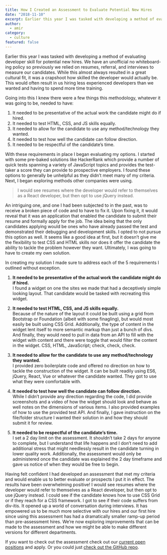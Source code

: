 ```yaml
---
title: How I Created an Assessment to Evaluate Potential New Hires
date: "2018-11-10"
excerpt: Earlier this year I was tasked with developing a method of evaluating developer skill for potential new hires.
author:
  - amir
category:
  - culture
featured: false
---
```


Earlier this year I was tasked with developing a method of evaluating developer skill for potential new hires. We have an unofficial no whiteboard-ing policy so previously we relied on resumes, referral, and interviews to measure our candidates. While this almost always resulted in a great cultural fit, it was a crapshoot how skilled the developer would actually be. This would often result in us hiring less experienced developers than we wanted and having to spend more time training.

Going into this I knew there were a few things this methodology, whatever it was going to be, needed to have:

1. It needed to be presentative of the actual work the candidate might do if hired.
2. It needed to test HTML, CSS, and JS skills equally.
3. It needed to allow for the candidate to use any method/technology they wanted.
4. It needed to test how well the candidate can follow direction.
5. It needed to be respectful of the candidate’s time.

With these requirements in place I began evaluating my options. I started with some pre-baked solutions like HackerRank which provide a number of quick tests spanning a variety of JavaScript topics and provides the test-taker a score they can provide to prospective employers. I found these options to generally be unhelpful as they didn’t meet many of my criteria. Next, I began exploring methods other companies were using.

> I would see resumes where the developer would refer to themselves as a React developer, but then opt to use jQuery instead.

An intriguing one, and one I had been subjected to in the past, was to receive a broken piece of code and to have to fix it. Upon fixing it, it would reveal that it was an application that enabled the candidate to submit their resume and formally apply for the job. The idea being that the only candidates applying would be ones who have already passed the test and demonstrated their debugging and development skills. I opted to not pursue this option as well. It seems like a good idea at first, but it doesn’t give me the flexibility to test CSS and HTML skills nor does it offer the candidate the ability to tackle the problem however they want. Ultimately, I was going to have to create my own solution.

In creating my solution I made sure to address each of the 5 requirements I outlined without exception.

1. **It needed to be presentative of the actual work the candidate might do if hired.**<br />
   I found a widget on one the sites we made that had a deceptively simple looking layout. That candidate would be tasked with recreating this widget.

2. **It needed to test HTML, CSS, and JS skills equally.**<br />
   Because of the nature of the layout it could be built using a grid from Bootstrap or Foundation (albeit with some finagling), but would most easily be built using CSS Grid. Additionally, the type of content in the widget lent itself to more semantic markup than just a bunch of divs. And finally, they would need to pull in data from an API to fill with the widget with content and there were toggle that would filter the content in the widget. CSS, HTML, JavaScript; check, check, check.

3. **It needed to allow for the candidate to use any method/technology they wanted.**<br />
   I provided zero boilerplate code and offered no direction on how to tackle the construction of the widget. It can be built readily using ES6, jQuery, React, Vue or whatever the candidate wanted. They got to use what they were comfortable with.

4. **It needed to test how well the candidate can follow direction.**<br />
   While I didn’t provide any direction regarding the code, I did provide screenshots and a video of how the widget should look and behave as well notes on the dimensions of various items. I also provided examples of how to use the provided test API. And finally, I gave instruction on the file/folder structure I wanted their solution in and how they should submit it for review.

5. **It needed to be respectful of the candidate’s time.**<br />
   I set a 2 day limit on the assessment. It shouldn’t take 2 days for anyone to complete, but I understand that life happens and I don’t need to add additional stress that might needlessly result in the candidate turning in lower quality work. Additionally, the assessment would only be administered once the candidate was explained the 2 day timeframe and gave us notice of when they would be free to begin.

Having felt confident I had developed an assessment that met my criteria and would enable us to better evaluate or prospects I put it in effect. The results have been overwhelming positive! I would see resumes where the developer would refer to themselves as a React developer, but then opt to use jQuery instead. I could see if the candidate knows how to use CSS Grid or if they reach for a CSS framework. I got to see if their code suffers from div-itis. It opened up a world of conversation during interviews. It has empowered us to be much more selective with our hires and our first hire since using this assessment has had a dramatically smaller ramp-up period than pre-assessment hires. We’re now exploring improvements that can be made to the assessment and how we might be able to make different versions for different departments.

If you want to check out the assessment check out our [current open positions](https://www.simpleviewinc.com/careers/open-positions/) and apply. Or you could just [check out the GitHub repo](https://github.com/simpleviewinc/cms-dev-assessment).
